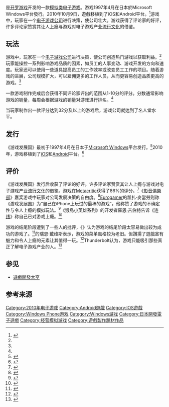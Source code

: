 {{NoteTA
| G1 = Games
}}
{{Infobox video game
| title = 游戏发展国
| image = File:Game Dev Story.png
| developer = [[开罗游戏|开罗]]
| publisher =
| designer =
| engine =
| released = '''Microsoft Windows'''{{vgrelease|JP|April 1997}}'''iOS'''、'''Android'''{{vgrelease|WW|October 9, 2010}}'''Windows Phone'''{{vgrelease|WW|July 6, 2015}}
| genre = [[模拟经营游戏|模拟经营]]
| modes = [[单人电子游戏|单人]]、[[多人电子游戏|多人]]
| platforms = [[Microsoft_Windows|Microsoft Windows]]、[[iOS|iOS]]、[[Android|Android]]、[[Windows_Phone|Windows Phone]]
}}

{{vgname|游戏发展国|ja=ゲーム発展途上国}}是[[开罗游戏|开罗游戏]]开发的一款[[模擬遊戲|模拟类]][[电子游戏|电子游戏]]。游戏1997年4月在日本於Microsoft Windows平台發行。2010年10月9日，遊戲移植到了iOS和Android平台。<ref name="IGN">{{cite web|title=Game Dev Story iPhone Review|author=Trueman, Doug|publisher=[[IGN|IGN]]|url=http://uk.wireless.ign.com/articles/112/1128588p1.html|accessdate=2011-06-29|deadurl=yes|archiveurl=https://web.archive.org/web/20111001052851/http://uk.wireless.ign.com/articles/112/1128588p1.html|archivedate=2011-10-01}}</ref>游戏中，玩家在一个[[电子游戏产业|电子游戏公司]]进行决策，使公司壮大。游戏获得了评论家的好评，许多评论家赞赏其让人上瘾与游戏对电子游戏产业[[流行文化|流行文化]]的借鉴。

== 玩法 ==

游戏中，玩家在一个[[电子游戏产业|电子游戏公司]]进行决策，使公司创造热门游戏以获取利益。<ref name="IGN" />玩家能操控一系列影响游戏品质的因素，如员工的人事变动、游戏开发的方向和速度。玩家还可以使用一些道具提高员工的工作效率或改变员工工作的项目。随着游戏的进展，公司规模扩大，可以雇佣更多的工作人员，从而更容易创造品质更高的游戏。<ref name="IGN" />

一款游戏制作完成后会获得不同评论家评出的范围从1-10分的评分。分数通常影响游戏的销量，每周会根据游戏的销量对游戏进行排名。<ref name="IGN" />

当玩家制作出一款评分达到32分及以上的游戏后，游戏公司就达到了名人堂水平。

== 发行 ==

《游戏发展国》最初于1997年4月在日本于[[Microsoft_Windows|Microsoft Windows]]平台发行。<ref>{{cite web|title=Important Importables: Kairosoft|author=Lada, Jenni|date=2012-06-01|publisher=Technology Tell|url=http://www.technologytell.com/gaming/93512/important-importables-kairosoft/|accessdate=2015-06-01|archive-date=2017-12-06|archive-url=https://web.archive.org/web/20171206223054/http://www.technologytell.com/gaming/93512/important-importables-kairosoft/|dead-url=no}}</ref>2010年，游戏移植到了[[iOS|iOS]]和[[Android|Android]]平台。<ref name="interviewta">{{cite web|title='Game Dev Story 2' Coming To iOS, But Not 'Soon'|author=Nicholson, Brad|date=2010-11-30|publisher=Touch Arcade|url=http://toucharcade.com/2010/11/30/game-dev-story-2-coming-to-ios/|accessdate=2012-05-10|archive-date=2021-01-22|archive-url=https://web.archive.org/web/20210122031604/https://toucharcade.com/2010/11/30/game-dev-story-2-coming-to-ios/|dead-url=no}}</ref>

== 评价 ==

《游戏发展国》发行后收获了评论的好评。许多评论家赞赏其让人上瘾与游戏对电子游戏产业[[流行文化|流行文化]]的借鉴。游戏在[[Metacritic|Metacritic]]获得了86%的评分。<ref name="mc">{{cite web|title=Game Dev Story|publisher=[[Metacritic|Metacritic]]|url=http://www.metacritic.com/game/ios/game-dev-story/critic-reviews?dist=positive|accessdate=2012-01-31|archive-date=2018-01-23|archive-url=https://web.archive.org/web/20180123193423/http://www.metacritic.com/game/ios/game-dev-story/critic-reviews?dist=positive|dead-url=no}}</ref>《[[影音俱樂部|影音俱樂部]]》嘉奖游戏中玩家对公司发展决策的自由度。<ref name="AVCLUB">{{cite web|author=Heisler, Steve|date=2010-11-01|url=http://origin.avclub.com/articles/november-1-2010,46598/|title=Games: November 2010|publisher=''[[影音俱樂部|The A.V. Club]]''|accessdate=2012-01-31|deadurl=yes|archiveurl=https://web.archive.org/web/20111002124924/http://origin.avclub.com/articles/november-1-2010,46598/|archivedate=2011-10-02}}</ref>[[Eurogamer|Eurogamer]]的凯扎·麥當勞则称《游戏发展国》为“自己在iPhone上玩过的最棒的游戏”，他称赞了游戏的不确定性与令人上瘾的模拟玩法。<ref name="eurogamer">{{cite web|title=Game Dev Story Review|author=MacDonald, Keza|date=2010-11-02|publisher=[[Eurogamer|Eurogamer]]|url=http://www.eurogamer.net/articles/2010-11-02-game-dev-story-review|accessdate=2012-01-31|archive-date=2020-04-12|archive-url=https://web.archive.org/web/20200412111809/https://www.eurogamer.net/articles/2010-11-02-game-dev-story-review|dead-url=no}}</ref>《[[猴島小英雄系列|猴島小英雄系列]]》的开发者[[羅恩·吉伯特|羅恩·吉伯特]]告诉《[[连线|连线]]》称自己已对游戏上瘾。<ref name="wired">{{cite web|title=What's Right (and Wrong) With Game Dev Story's Addictive Simulation|author=Schreier, Jason|date=2010-12-03|publisher=''[[连线|Wired]]''|url=https://www.wired.com/gamelife/2010/12/game-dev-story/?pid=711&viewall=true|accessdate=2012-01-31|archive-date=2012-11-07|archive-url=https://web.archive.org/web/20121107142538/http://www.wired.com/gamelife/2010/12/game-dev-story/?pid=711&viewall=true|dead-url=no}}</ref>

游戏的结尾阶段遭到了一些人的批评，《{{tsl|en|Pocket Gamer|口袋游戏人|口袋游戏人}}》认为游戏的结尾阶段太容易做出较为成功的游戏了。<ref name="pocketgamer">{{cite web|title=Game Dev Story review|author=Mundy, Jon|publisher=''{{tsl|en|Pocket Gamer|口袋游戏人|Pocket Gamer}}''|url=http://www.pocketgamer.co.uk/r/iPhone/Game+Dev+Story/review.asp?c=24481|accessdate=2012-01-31|archive-date=2018-08-26|archive-url=https://web.archive.org/web/20180826004957/http://www.pocketgamer.co.uk/r/iPhone/Game+Dev+Story/review.asp?c=24481|dead-url=no}}</ref>{{tsl|en|Giant Bomb|巨型炸弹|巨型炸弹}}的瑞恩·戴维斯表示，游戏的菜单風格较为老旧。但讚揚了遊戲富有魅力和令人上瘾的元素让其值得一玩。<ref name="GB">{{cite web|title=Game Dev Story review|author=Davis, Ryan|date=2010-11-02|publisher=[[Giant_Bomb|Giant Bomb]]|url=http://www.giantbomb.com/game-dev-story/61-32908/reviews/|accessdate=2012-01-31|archive-date=2013-01-19|archive-url=https://web.archive.org/web/20130119235526/http://www.giantbomb.com/game-dev-story/61-32908/reviews/|dead-url=no}}</ref>Thunderbolt认为，游戏只能吸引那些真正了解电子游戏产业的人。<ref name="thunderboltreview">{{cite web|title=Game Dev Story – iPhone review|author=Kemph, Calvin|date=2011-03-01|publisher=Thunderbolt|url=http://www.thunderboltgames.com/reviews/article/game-dev-story-review-for-iphone.html|accessdate=2012-01-31|archive-url=https://web.archive.org/web/20120317125428/http://www.thunderboltgames.com/reviews/article/game-dev-story-review-for-iphone.html|archive-date=2012-03-17|dead-url=yes}}</ref>

== 参见 ==

* [[遊戲開發大亨|遊戲開發大亨]]

== 参考来源 ==
{{Reflist|2}}
{{Portal bar|電子遊戲|日本}}
{{DEFAULTSORT:Game Hatten Tojoukoku}}
[[Category:2010年电子游戏|Category:2010年电子游戏]]
[[Category:Android遊戲|Category:Android遊戲]]
[[Category:IOS遊戲|Category:IOS遊戲]]
[[Category:Windows_Phone游戏|Category:Windows Phone游戏]]
[[Category:Windows游戏|Category:Windows游戏]]
[[Category:日本開發電子遊戲|Category:日本開發電子遊戲]]
[[Category:经营模拟游戏|Category:经营模拟游戏]]
[[Category:遊戲製作題材作品|Category:遊戲製作題材作品]]